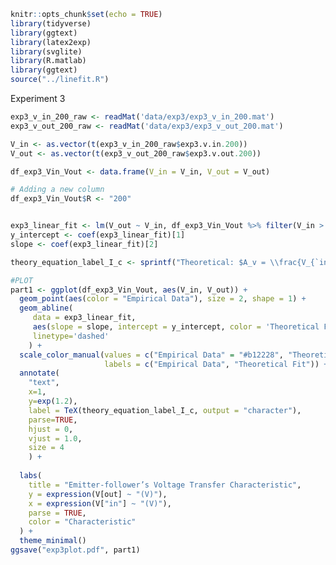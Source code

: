 ```{r setup, include=FALSE}
knitr::opts_chunk$set(echo = TRUE)
library(tidyverse)
library(ggtext)
library(latex2exp)
library(svglite)
library(R.matlab)
library(ggtext)
source("../linefit.R")
```
Experiment 3 
```{r Import raw data}

exp3_v_in_200_raw <- readMat('data/exp3/exp3_v_in_200.mat')
exp3_v_out_200_raw <- readMat('data/exp3/exp3_v_out_200.mat')

V_in <- as.vector(t(exp3_v_in_200_raw$exp3.v.in.200)) 
V_out <- as.vector(t(exp3_v_out_200_raw$exp3.v.out.200))

df_exp3_Vin_Vout <- data.frame(V_in = V_in, V_out = V_out)

# Adding a new column
df_exp3_Vin_Vout$R <- "200"



```

```{r}
exp3_linear_fit <- lm(V_out ~ V_in, df_exp3_Vin_Vout %>% filter(V_in > 1))
y_intercept <- coef(exp3_linear_fit)[1]
slope <- coef(exp3_linear_fit)[2]

theory_equation_label_I_c <- sprintf("Theoretical: $A_v = \\frac{V_{`in`}}{V_{out}}$")

#PLOT
part1 <- ggplot(df_exp3_Vin_Vout, aes(V_in, V_out)) +
  geom_point(aes(color = "Empirical Data"), size = 2, shape = 1) +    
  geom_abline(
     data = exp3_linear_fit, 
     aes(slope = slope, intercept = y_intercept, color = 'Theoretical Fit'), 
     linetype='dashed'
    ) +
  scale_color_manual(values = c("Empirical Data" = "#b12228", "Theoretical Fit" = "#999999"),
                     labels = c("Empirical Data", "Theoretical Fit")) + 
  annotate(
    "text",
    x=1,
    y=exp(1.2),
    label = TeX(theory_equation_label_I_c, output = "character"),
    parse=TRUE,
    hjust = 0,
    vjust = 1.0, 
    size = 4
    ) +
  
  labs(
    title = "Emitter-follower’s Voltage Transfer Characteristic", 
    y = expression(V[out] ~ "(V)"), 
    x = expression(V["in"] ~ "(V)"), 
    parse = TRUE,
    color = "Characteristic"
  ) + 
  theme_minimal()
ggsave("exp3plot.pdf", part1)
```






